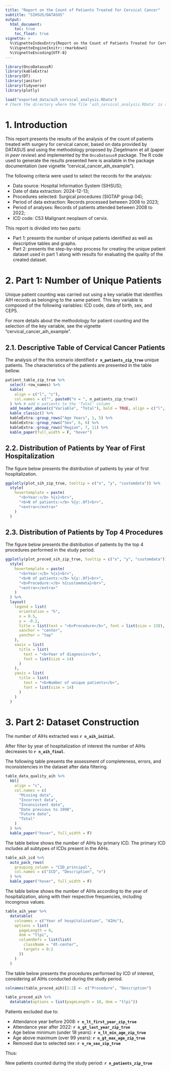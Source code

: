 ```yaml
---
title: "Report on the Count of Patients Treated for Cervical Cancer"
subtitle: "SIHSUS/DATASUS"
output:
  html_document:
    toc: true
    toc_float: true
vignette: >
  %\VignetteIndexEntry{Report on the Count of Patients Treated for Cervical Cancer}
  %\VignetteEngine{knitr::rmarkdown}
  %\VignetteEncoding{UTF-8}
---
```


```r
library(OncoDatasusR)
library(kableExtra)
library(DT)
library(janitor)
library(tidyverse)
library(plotly)

load("exported_data/aih_cervical_analysis.RData")
# Check the directory where the file 'aih_cervical_analysis.RData' is saved and adjust the path accordingly.
```

# 1. Introduction 

This report presents the results of the analysis of the count of patients treated with surgery for cervical cancer, based on data provided by DATASUS and using the methodology proposed by Ziegelmann et all (paper in *peer review*) and implemented by the `OncoDatasusR` package. The R code used to generate the results presented here is available in the package documentation (see vignette "cervical_cancer_aih_example").

The following criteria were used to select the records for the analysis:

* Data source: Hospital Information System (SIHSUS);
* Date of data extraction: 2024-12-13;
* Procedures selected: Surgical procedures (SIGTAP group 04);
* Period of data extraction: Records processed between 2008 to 2023;
* Period of analyses: Records of patients attended between 2008 to 2022;
* ICD code: C53 Malignant neoplasm of cervix.

This report is divided into two parts:

* Part 1: presents the number of unique patients identified as well as descriptive tables and graphs.
* Part 2: presents the step-by-step process for creating the unique patient dataset used in part 1 along with results for evaluating the quality of the created dataset.

# 2. Part 1: Number of Unique Patients

Unique patient counting was carried out using a key variable that identifies AIH records as belonging to the same patient. This key variable is composed of the following variables: ICD code, date of birth, sex, and CEP5.

For more details about the methodology for patient counting and the selection of the key variable, see the vignette "cervical_cancer_aih_example".

## 2.1. Descriptive Table of Cervical Cancer Patients

The analysis of the this scenario identified **`r n_patients_zip_true`** unique patients. The characteristics of the patients are presented in the table bellow.

```r
patient_table_zip_true %>%
  select(-row_names) %>%
  kable(
    align = c("l", "c"),
    col.names = c("", paste0("n = ", n_patients_zip_true))
  ) %>% # add n patients to the 'Total' column
  add_header_above(c("Variable", "Total"), bold = TRUE, align = c("l", "c")) %>%
  kable_classic() %>%
  kableExtra::group_rows("Age Years", 1, 5) %>%
  kableExtra::group_rows("Sex", 6, 6) %>%
  kableExtra::group_rows("Region", 7, 11) %>%
  kable_paper(full_width = F, "hover")
```

## 2.2. Distribution of Patients by Year of First Hospitalization

The figure below presents the distribution of patients by year of first hospitalization.

```r
ggplotly(plot_sih_zip_true, tooltip = c("x", "y", "customdata")) %>%
  style(
    hovertemplate = paste(
      "<b>Year:</b> %{x}<br>",
      "<b>N of patients:</b> %{y:.0f}<br>",
      "<extra></extra>"
    )
  )
```

## 2.3. Distribution of Patients by Top 4 Procedures

The figure below presents the distribution of patients by the top 4 procedures performed in the study period.

```r
ggplotly(plot_proced_sih_zip_true, tooltip = c("x", "y", "customdata")) %>%
  style(
    hovertemplate = paste(
      "<b>Year:</b> %{x}<br>",
      "<b>N of patients:</b> %{y:.0f}<br>",
      "<b>Procedure:</b> %{customdata}<br>",
      "<extra></extra>"
    )
  ) %>%
  layout(
    legend = list(
      orientation = "h",
      x = 0.5,
      y = -0.2,
      title = list(text = "<b>Procedure</b>", font = list(size = 13)),
      xanchor = "center",
      yanchor = "top"
    ),
    xaxis = list(
      title = list(
        text = "<b>Year of diagnosis</b>",
        font = list(size = 14)
      )
    ),
    yaxis = list(
      title = list(
        text = "<b>Number of unique patients</b>",
        font = list(size = 14)
      )
    )
  )
```

# 3. Part 2: Dataset Construction

The number of AIHs extracted was **`r n_aih_initial`**. 

After filter by year of hospitalization of interest the number of AIHs decreases to **`r n_aih_final`**.

The following table presents the assessment of completeness, errors, and inconsistencies in the dataset after data filtering.

```r
table_data_quality_aih %>%
  kbl(
    align = "c",
    col.names = c(
      "Missing data",
      "Incorrect data",
      "Inconsistent date",
      "Date previous to 1998",
      "Future date",
      "Total"
    )
  ) %>%
  kable_paper("hover", full_width = F)
```

The table below shows the number of AIHs by primary ICD. The primary ICD includes all subtypes of ICDs present in the AIHs.

```r
table_aih_icd %>%
  auto_pack_rows(
    grouping_column = "CID_principal",
    col.names = c("ICD", "Description", "n")
  ) %>%
  kable_paper("hover", full_width = F)
```

The table below shows the number of AIHs according to the year of hospitalization, along with their respective frequencies, including incongrous values.

```r
table_aih_year %>%
  datatable(
    colnames = c("Year of hospitalization", "AIHs"),
    options = list(
      pageLength = 6,
      dom = "tlpi",
      columnDefs = list(list(
        className = "dt-center",
        targets = 0:2
      ))
    )
  )
```

The table below presents the procedures performed by ICD of interest, considering all AIHs conducted during the study period.

```r
colnames(table_proced_aih)[1:2] <- c("Procedure", "Description")

table_proced_aih %>%
  datatable(options = list(pageLength = 10, dom = "tlpi"))
```

Patients excluded due to:

* Attendance year before 2008: **`r n_lt_first_year_zip_true`**
* Attendance year after 2022: **`r n_gt_last_year_zip_true`** 
* Age below minimum (under 18 years): **`r n_lt_min_age_zip_true`**
* Age above maximum (over 99 years): **`r n_gt_max_age_zip_true`**
* Removed due to selected sex: **`r n_rm_sex_zip_true`**

Thus:

New patients counted during the study period: **`r n_patients_zip_true`**
